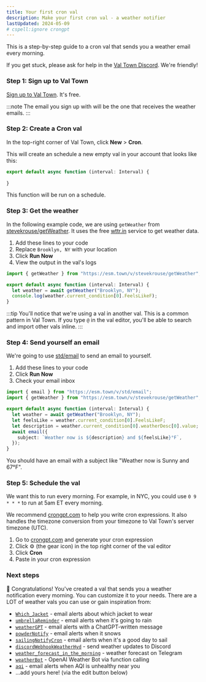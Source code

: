 ```yaml
---
title: Your first cron val
description: Make your first cron val - a weather notifier
lastUpdated: 2024-05-09
# cspell:ignore crongpt
---
```


This is a step-by-step guide to a cron val that sends you a weather email every morning.

If you get stuck, please ask for help in the [Val Town Discord](https://discord.gg/dHv45uN5RY). We're friendly!

### Step 1: Sign up to Val Town

[Sign up to Val Town](https://www.val.town/auth/signup). It's free.

:::note
The email you sign up with will be the one that receives the weather emails.
:::

### Step 2: Create a Cron val

In the top-right corner of Val Town, click **New** > **Cron**.

This will create an schedule a new empty val in your account that looks like this:

```ts title="Step 2"
export default async function (interval: Interval) {
‎
}
```

This function will be run on a schedule.

### Step 3: Get the weather

In the following example code, we are using `getWeather` from [stevekrouse/getWeather](https://val.town/v/stevekrouse/getWeather). It uses the free [wttr.in](https://wttr.in/:help) service to get weather data.

1. Add these lines to your code
2. Replace `Brooklyn, NY` with your location
3. Click **Run Now**
4. View the output in the val's logs

```ts title="Step 3" ins={1,4-5}
import { getWeather } from "https://esm.town/v/stevekrouse/getWeather";

export default async function (interval: Interval) {
  let weather = await getWeather("Brooklyn, NY");
  console.log(weather.current_condition[0].FeelsLikeF);
}
```

:::tip
You'll notice that we're using a val in another val. This is a common pattern in Val Town. If you type `@` in the val editor, you'll be able to search and import other vals inline.
:::

### Step 4: Send yourself an email

We're going to use [std/email](https://val.town/v/std/email) to send an email to yourself.

1. Add these lines to your code
2. Click **Run Now**
3. Check your email inbox

```ts title="Step 4" ins={1,7-10}
import { email } from "https://esm.town/v/std/email";
import { getWeather } from "https://esm.town/v/stevekrouse/getWeather";

export default async function (interval: Interval) {
  let weather = await getWeather("Brooklyn, NY");
  let feelsLike = weather.current_condition[0].FeelsLikeF;
  let description = weather.current_condition[0].weatherDesc[0].value;
  await email({
    subject: `Weather now is ${description} and ${feelsLike}°F`,
  });
}
```

You should have an email with a subject like "Weather now is Sunny and 67°F".

### Step 5: Schedule the val

We want this to run every morning. For example, in NYC, you could use `0 9 * * *` to run at 5am ET every morning.

We recommend [crongpt.com](https://crongpt.com) to help you write cron expressions. It also handles the timezone conversion from your timezone to Val Town's server timezone (UTC).

1. Go to [crongpt.com](https://crongpt.com) and generate your cron expression
2. Click ⚙ (the gear icon) in the top right corner of the val editor
3. Click **Cron**
4. Paste in your cron expression

### Next steps

🥳 Congratulations! You've created a val that sends you a weather notification every morning. You can customize it to your needs. There are a LOT of weather vals you can use or gain inspiration from:

- [`Which_Jacket`](https://www.val.town/v/emilycoe/Which_Jacket) - email alerts about which jacket to wear
- [`umbrellaReminder`](https://www.val.town/v/stevekrouse/umbrellaReminder) - email alerts when it's going to rain
- [`weatherGPT`](https://www.val.town/v/stevekrouse/weatherGPT) - email alerts with a ChatGPT-written message
- [`powderNotify`](https://www.val.town/v/chet/powderNotifyCron) - email alerts when it snows
- [`sailingNotifyCron`](https://www.val.town/v/chet/sailingNotifyCron) - email alerts when it's a good day to sail
- [`discordWebhookWeatherHyd`](https://www.val.town/v/boson/discordWebhookWeatherHyd) - send weather updates to Discord
- [`weather_forecast_in_the_morning`](https://www.val.town/v/flafi87/weather_forecast_in_the_morning) - weather forecast on Telegram
- [`weatherBot`](https://www.val.town/v/jdan/weatherBot) - OpenAI Weather Bot via function calling
- [`aqi`](https://www.val.town/v/stevekrouse/aqi) - email alerts when AQI is unhealthy near you
- ...add yours here! (via the edit button below)
